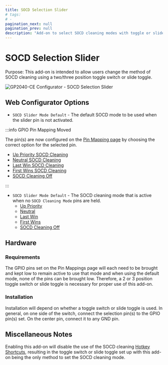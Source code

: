 ---
title: SOCD Selection Slider
# tags:
# -
pagination_next: null
pagination_prev: null
description: "Add-on to select SOCD cleaning modes with toggle or slide switch"
---

# SOCD Selection Slider

Purpose: This add-on is intended to allow users change the method of SOCD cleaning using a two/three position toggle switch or slide toggle.

![GP2040-CE Configurator - SOCD Selection Slider](../assets/images/gpc-add-ons-socd-slider.png)

## Web Configurator Options

- `SOCD Slider Mode Default` - The default SOCD mode to be used when the slider pin is not activated.

:::info GPIO Pin Mapping Moved

The pin(s) are now configured on the [Pin Mapping page](../web-configurator/menu-pages/02-pin-mapping.mdx) by choosing the correct option for the selected pin.

- [Up Priority SOCD Cleaning](../hotkeys.mdx#socd-up-priority)
- [Neutral SOCD Cleaning](../hotkeys.mdx#socd-neutral)
- [Last Win SOCD Cleaning](../hotkeys.mdx#socd-last-win)
- [First Wins SOCD Cleaning](../hotkeys.mdx#socd-first-wins)
- [SOCD Cleaning Off](../hotkeys.mdx#socd-cleaning-off)

:::

- `SOCD Slider Mode Default` - The SOCD cleaning mode that is active when no `SOCD Cleaning Mode` pins are held.
  - [Up Priority](../hotkeys.mdx#socd-up-priority)
  - [Neutral](../hotkeys.mdx#socd-neutral)
  - [Last Win](../hotkeys.mdx#socd-last-win)
  - [First Wins](../hotkeys.mdx#socd-first-wins)
  - [SOCD Cleaning Off](../hotkeys.mdx#socd-cleaning-off)

## Hardware

### Requirements

The GPIO pins set on the Pin Mappings page will each need to be brought and kept low to remain active to use that mode and when using the default mode, none of the pins can be brought low. Therefore, a 2 or 3 position toggle switch or slide toggle is necessary for proper use of this add-on.

### Installation

Installation will depend on whether a toggle switch or slide toggle is used. In general, on one side of the switch, connect the selection pin(s) to the GPIO pin(s) set. On the center pin, connect it to any GND pin.

## Miscellaneous Notes

Enabling this add-on will disable the use of the SOCD cleaning [Hotkey Shortcuts](../hotkeys.mdx), resulting in the toggle switch or slide toggle set up with this add-on being the only method to set the SOCD cleaning mode.
